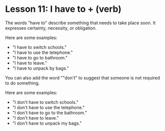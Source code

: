 # Lesson 11: I have to + (verb)

The words "have to" describe something that needs to take place soon.
It expresses certainty, necessity, or obligation.

Here are some examples:

- "I have to switch schools."
- "I have to use the telephone."
- "I have to go to bathroom."
- "I have to leave."
- "I have to unpack by bags."

You can also add the word ""don't" to suggest that someone is not required to do something.

Here are some examples:

- "I don't have to switch schools."
- "I don't have to use the telephone."
- "I don't have to go to the bathroom."
- "I don't have to leave."
- "I don't have to unpack my bags."
